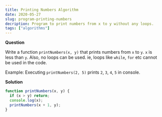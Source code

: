 ```yaml
---
title: Printing Numbers Algorithm
date: 2020-05-27
slug: program-printing-numbers
decription: Program to print numbers from x to y without any loops.
tags: ["algorithms"]
---
```


**Question**

Write a function `printNumbers(x, y)` that prints numbers from `x` to `y`. `x` is less than `y`. Also, no loops can be used. ie, loops like `while`, `for` etc cannot be used in the code.

Example: Executing `printNumbers(2, 5)` prints `2`, `3`, `4`, `5` in console.

**Solution**

```javascript
function printNumbers(x, y) {
  if (x > y) return;
  console.log(x);
  printNumbers(x + 1, y);
}
```
